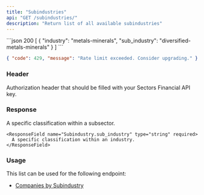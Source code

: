 ```yaml
---
title: "Subindustries"
api: "GET /subindustries/"
description: "Return list of all available subindustries"
---
```


<ResponseExample>
```json 200
[
  {
    "industry": "metals-minerals",
    "sub_industry": "diversified-metals-minerals"
  }
]
```

```json 429
{ "code": 429, "message": "Rate limit exceeded. Consider upgrading." }
```

</ResponseExample>

### Header

<ParamField header="Authorization" type="string" required>
  Authorization header that should be filled with your Sectors Financial API
  key.
</ParamField>

### Response

<ResponseField name="payload" type="Subindustry[]" required>
  <Expandable title="properties">
    <ResponseField name="Subindustry.industry" type="string" required>
      A specific classification within a subsector.
    </ResponseField>

    <ResponseField name="Subindustry.sub_industry" type="string" required>
      A specific classification within an industry.
    </ResponseField>

  </Expandable>
</ResponseField>

### Usage

This list can be used for the following endpoint:

- [Companies by Subindustry](./companies-subindustry)
